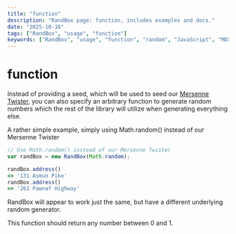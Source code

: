 ```yaml
---
title: "function"
description: "RandBox page: function, includes examples and docs."
date: "2025-10-16"
tags: ["RandBox", "usage", "function"]
keywords: ["RandBox", "usage", "function", "random", "JavaScript", "MDX"]
---
```


# function

Instead of providing a seed, which will be used to seed our [Mersenne Twister](https://en.wikipedia.org/wiki/Mersenne_twister),
you can also specify an arbitrary function to generate random numbers which the
rest of the library will utilize when generating everything else.

A rather simple example, simply using Math.random() instead of our Mersenne Twister

```js
// Use Math.random() instead of our Mersenne Twister
var randBox = new RandBox(Math.random);

randBox.address()
=> '131 Asmun Pike'
randBox.address() 
=> '261 Pawnaf Highway'
```

RandBox will appear to work just the same, but have a different underlying random
generator.

This function should return any number between 0 and 1.
